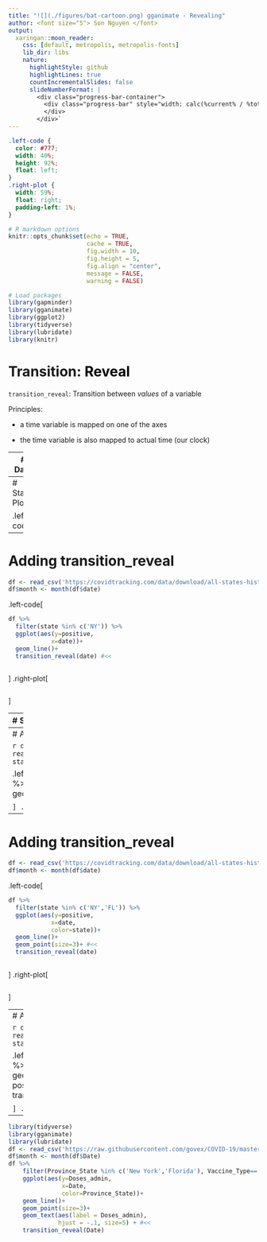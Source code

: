 ```yaml
---
title: "![](./figures/bat-cartoon.png) gganimate - Revealing"
author: <font size="5"> Son Nguyen </font>
output:
  xaringan::moon_reader:
    css: [default, metropolis, metropolis-fonts]
    lib_dir: libs
    nature:
      highlightStyle: github
      highlightLines: true
      countIncrementalSlides: false
      slideNumberFormat: |
        <div class="progress-bar-container">
          <div class="progress-bar" style="width: calc(%current% / %total% * 100%);">
          </div>
        </div>`
---
```


<style>

.remark-slide-content {
  background-color: #FFFFFF;
  border-top: 80px solid #F9C389;
  font-size: 17px;
  font-weight: 300;
  line-height: 1.5;
  padding: 1em 2em 1em 2em
}

.inverse {
  background-color: #696767;
  border-top: 80px solid #696767;
  text-shadow: none;
  background-image: url(https://github.com/goodekat/presentations/blob/master/2019-isugg-gganimate-spooky/figures/spider.png?raw=true);
	background-position: 50% 75%;
  background-size: 150px;
}

.your-turn{
  background-color: #8C7E95;
  border-top: 80px solid #F9C389;
  text-shadow: none;
  background-image: url(https://github.com/goodekat/presentations/blob/master/2019-isugg-gganimate-spooky/figures/spider.png?raw=true);
	background-position: 95% 90%;
  background-size: 75px;
}

.title-slide {
  background-color: #F9C389;
  border-top: 80px solid #F9C389;
  background-image: none;
}

.title-slide > h1  {
  color: #111111;
  font-size: 40px;
  text-shadow: none;
  font-weight: 400;
  text-align: left;
  margin-left: 15px;
  padding-top: 80px;
}
.title-slide > h2  {
  margin-top: -25px;
  padding-bottom: -20px;
  color: #111111;
  text-shadow: none;
  font-weight: 300;
  font-size: 35px;
  text-align: left;
  margin-left: 15px;
}
.title-slide > h3  {
  color: #111111;
  text-shadow: none;
  font-weight: 300;
  font-size: 25px;
  text-align: left;
  margin-left: 15px;
  margin-bottom: -30px;
}

</style>

```css
.left-code {
  color: #777;
  width: 40%;
  height: 92%;
  float: left;
}
.right-plot {
  width: 59%;
  float: right;
  padding-left: 1%;
}
```

```r

# R markdown options
knitr::opts_chunk$set(echo = TRUE, 
                      cache = TRUE, 
                      fig.width = 10,
                      fig.height = 5,
                      fig.align = "center", 
                      message = FALSE, 
                      warning = FALSE)

# Load packages
library(gapminder)
library(gganimate)
library(ggplot2)
library(tidyverse)
library(lubridate)
library(knitr)

```

# Transition: <font color="black"> Reveal </font>

`transition_reveal`: Transition between *values* of a variable

Principles:

-  a time variable is mapped on one of the axes

-  the time variable is also mapped to actual time (our clock)

---
# Data

```r
library(gganimate)
library(ggplot2)
library(tidyverse)
library(lubridate)
df <- read_csv('https://covidtracking.com/data/download/all-states-history.csv')
df$month <- month(df$date)
```

---
# Static Plot

.left-code[
```r
df %>% 
  filter(state %in% c('NY')) %>% 
  ggplot(aes(y=positive,
            x=date))+ 
  geom_line() #<<
```
]
.right-plot[
```r
```
]

---
# Adding transition_reveal

```r
df <- read_csv('https://covidtracking.com/data/download/all-states-history.csv')
df$month <- month(df$date)
```


.left-code[
```r
df %>% 
  filter(state %in% c('NY')) %>% 
  ggplot(aes(y=positive,
            x=date))+ 
  geom_line()+
  transition_reveal(date) #<<
  

```
]
.right-plot[
```r
```
]


---
# Static Plot

```r
df <- read_csv('https://covidtracking.com/data/download/all-states-history.csv')
df$month <- month(df$date)
```


.left-code[
```r
df %>% 
  filter(state %in% c('NY','FL')) %>% 
  ggplot(aes(y=positive,
            x=date,
            color=state))+ #<<
  geom_line() 
```
]
.right-plot[
```r
```
]


---
# Adding transition_reveal

```r
df <- read_csv('https://covidtracking.com/data/download/all-states-history.csv')
df$month <- month(df$date)
```


.left-code[
```r
df %>% 
  filter(state %in% c('NY','FL')) %>% 
  ggplot(aes(y=positive,
            x=date,
            color=state))+ 
  geom_line()+
  transition_reveal(date) #<<
  

```
]
.right-plot[
```r
```
]

---
# Adding transition_reveal

```r
df <- read_csv('https://covidtracking.com/data/download/all-states-history.csv')
df$month <- month(df$date)
```


.left-code[
```r
df %>% 
  filter(state %in% c('NY','FL')) %>% 
  ggplot(aes(y=positive,
            x=date,
            color=state))+ 
  geom_line()+
  geom_point(size=3)+ #<<
  transition_reveal(date) 
  

```
]
.right-plot[
```r
```
]

---
# Adding transition_reveal

```r
df <- read_csv('https://covidtracking.com/data/download/all-states-history.csv')
df$month <- month(df$date)
```


.left-code[
```r
df %>% 
  filter(state %in% c('NY','FL')) %>% 
  ggplot(aes(y=positive,
            x=date,
            color=state))+ 
  geom_line()+
  geom_point(size=3)+
  geom_text(aes(label = positive), 
            hjust = -.1, size=5) + #<<
  transition_reveal(date)
  

```
]
.right-plot[
```r
```
]

---

```r
library(tidyverse)
library(gganimate)
library(lubridate)
df <- read_csv('https://raw.githubusercontent.com/govex/COVID-19/master/data_tables/vaccine_data/us_data/time_series/vaccine_data_us_timeline.csv')
df$month <- month(df$Date)
df %>% 
    filter(Province_State %in% c('New York','Florida'), Vaccine_Type=='All') %>% 
    ggplot(aes(y=Doses_admin,
               x=Date,
               color=Province_State))+ 
    geom_line()+
    geom_point(size=3)+
    geom_text(aes(label = Doses_admin), 
              hjust = -.1, size=5) + #<<
    transition_reveal(Date)
```

